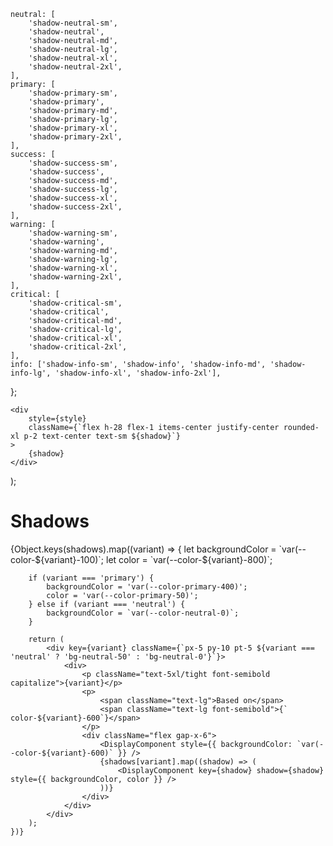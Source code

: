 
<Meta title="Theme/Tokens/Primitive/Shadows" />

    neutral: [
        'shadow-neutral-sm',
        'shadow-neutral',
        'shadow-neutral-md',
        'shadow-neutral-lg',
        'shadow-neutral-xl',
        'shadow-neutral-2xl',
    ],
    primary: [
        'shadow-primary-sm',
        'shadow-primary',
        'shadow-primary-md',
        'shadow-primary-lg',
        'shadow-primary-xl',
        'shadow-primary-2xl',
    ],
    success: [
        'shadow-success-sm',
        'shadow-success',
        'shadow-success-md',
        'shadow-success-lg',
        'shadow-success-xl',
        'shadow-success-2xl',
    ],
    warning: [
        'shadow-warning-sm',
        'shadow-warning',
        'shadow-warning-md',
        'shadow-warning-lg',
        'shadow-warning-xl',
        'shadow-warning-2xl',
    ],
    critical: [
        'shadow-critical-sm',
        'shadow-critical',
        'shadow-critical-md',
        'shadow-critical-lg',
        'shadow-critical-xl',
        'shadow-critical-2xl',
    ],
    info: ['shadow-info-sm', 'shadow-info', 'shadow-info-md', 'shadow-info-lg', 'shadow-info-xl', 'shadow-info-2xl'],
};

    <div
        style={style}
        className={`flex h-28 flex-1 items-center justify-center rounded-xl p-2 text-center text-sm ${shadow}`}
    >
        {shadow}
    </div>
);

# Shadows

<div className="flex flex-col border bg-neutral-0 text-neutral-800">
    {Object.keys(shadows).map((variant) => {
        let backgroundColor = `var(--color-${variant}-100)`;
        let color = `var(--color-${variant}-800)`;

        if (variant === 'primary') {
            backgroundColor = 'var(--color-primary-400)';
            color = 'var(--color-primary-50)';
        } else if (variant === 'neutral') {
            backgroundColor = `var(--color-neutral-0)`;
        }

        return (
            <div key={variant} className={`px-5 py-10 pt-5 ${variant === 'neutral' ? 'bg-neutral-50' : 'bg-neutral-0'}`}>
                <div>
                    <p className="text-5xl/tight font-semibold capitalize">{variant}</p>
                    <p>
                        <span className="text-lg">Based on</span>
                        <span className="text-lg font-semibold">{` color-${variant}-600`}</span>
                    </p>
                    <div className="flex gap-x-6">
                        <DisplayComponent style={{ backgroundColor: `var(--color-${variant}-600)` }} />
                        {shadows[variant].map((shadow) => (
                            <DisplayComponent key={shadow} shadow={shadow} style={{ backgroundColor, color }} />
                        ))}
                    </div>
                </div>
            </div>
        );
    })}

</div>
